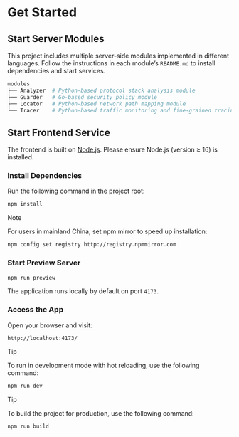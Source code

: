 
# Get Started

## Start Server Modules

This project includes multiple server-side modules implemented in different languages. Follow the instructions in each module’s `README.md` to install dependencies and start services.

```bash
modules
├── Analyzer  # Python-based protocol stack analysis module
├── Guarder   # Go-based security policy module
├── Locator   # Python-based network path mapping module
└── Tracer    # Python-based traffic monitoring and fine-grained tracing module
```

## Start Frontend Service

<Steps>

The frontend is built on [Node.js](https://nodejs.org/en). Please ensure Node.js (version ≥ 16) is installed.

### Install Dependencies

Run the following command in the project root:

```sh npm2yarn
npm install
```
> [!NOTE]
>
> For users in mainland China, set npm mirror to speed up installation:
> ```bash
> npm config set registry http://registry.npmmirror.com
> ```
>


### Start Preview Server

```sh npm2yarn
npm run preview
```

The application runs locally by default on port `4173`.

### Access the App

Open your browser and visit:

```
http://localhost:4173/
```
> [!TIP]
>
> To run in development mode with hot reloading, use the following command:

```sh npm2yarn
npm run dev
```
> [!TIP]
>
> To build the project for production, use the following command:

```sh npm2yarn
npm run build
```
</Steps>